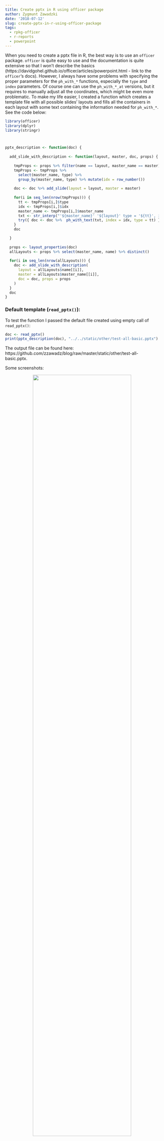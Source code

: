 ```yaml
---
title: Create pptx in R using officer package
author: Zygmunt Zawadzki
date: '2018-07-12'
slug: create-pptx-in-r-using-officer-package
tags: 
  - rpkg-officer
  - r-reports
  - powerpoint
---
```


When you need to create a pptx file in R, the best way is to use an `officer` package. `officer` is quite easy to use and the documentation is quite extensive so that I won't describe the basics (https://davidgohel.github.io/officer/articles/powerpoint.html - link to the `officer`'s docs). However, I always have some problems with specifying the proper parameters for the `ph_with_*` functions, especially the `type` and `index` parameters. Of course one can use the `ph_with_*_at` versions, but it requires to manually adjust all the coordinates, which might be even more problematic. To make my life easier, I created a function which creates a template file with all possible slides' layouts and fills all the containers in each layout with some text containing the information needed for `ph_with_*`. See the code below:

```r
library(officer)
library(dplyr)
library(stringr)



pptx_description <- function(doc) {
  
  add_slide_with_description <- function(layout, master, doc, props) {
  
    tmpProps <- props %>% filter(name == layout, master_name == master)
    tmpProps <- tmpProps %>% 
      select(master_name, type) %>% 
      group_by(master_name, type) %>% mutate(idx = row_number())
    
    doc <- doc %>% add_slide(layout = layout, master = master)
    
    for(i in seq_len(nrow(tmpProps))) {
      tt <- tmpProps[i,]$type
      idx <- tmpProps[i,]$idx
      master_name <- tmpProps[i,]$master_name
      txt <- str_interp("'${master_name}' '${layout}' type = '${tt}', index = ${idx}")
      try({ doc <- doc %>%  ph_with_text(txt, index = idx, type = tt) }, silent = TRUE)
    }
    doc

  }
  
  props <- layout_properties(doc)
  allLayouts <- props %>% select(master_name, name) %>% distinct()
  
  for(i in seq_len(nrow(allLayouts))) {
    doc <- add_slide_with_description(
      layout = allLayouts$name[[i]], 
      master = allLayouts$master_name[[i]],
      doc = doc, props = props
    )
  }
  doc
}

```

### Default template (`read_pptx()`):

To test the function I passed the default file created using empty call of `read_pptx()`:

```r

doc <- read_pptx()
print(pptx_description(doc), "../../static/other/test-all-basic.pptx")
```

The output file can be found here: https://github.com/zzawadz/blog/raw/master/static/other/test-all-basic.pptx.

Some screenshots:

<p style='text-align:center'><img src='/img/2018-07-11/default1.png' width='80%'></p>

<p style='text-align:center'><img src='/img/2018-07-11/default2.png' width='80%'></p>

### Custom template:

For custom styles, you need to load a file from disk (remember not to overwrite the source file with the output file!):

```r
doc <- read_pptx("../../static/other/Presentation.pptx")
doc <- doc %>% remove_slide() # remove the existing slides
print(pptx_description(doc), "../../static/other/test-all-custom-theme.pptx")
```

The input file containing the 'Madison' style can be download from https://github.com/zzawadz/blog/raw/master/static/other/Presentation.pptx and the result from https://github.com/zzawadz/blog/raw/master/static/other/test-all-custom-theme.pptx.

Some screenshots:

<p style='text-align:center'><img src='/img/2018-07-11/madison1.jpg' width='80%'></p>

<p style='text-align:center'><img src='/img/2018-07-11/madison2.jpg' width='80%'></p>

## Summary

I hope you'll find this useful. For more information about creating reports with R check the `r-reports` tag: https://www.zstat.pl/tags/r-reports/.

